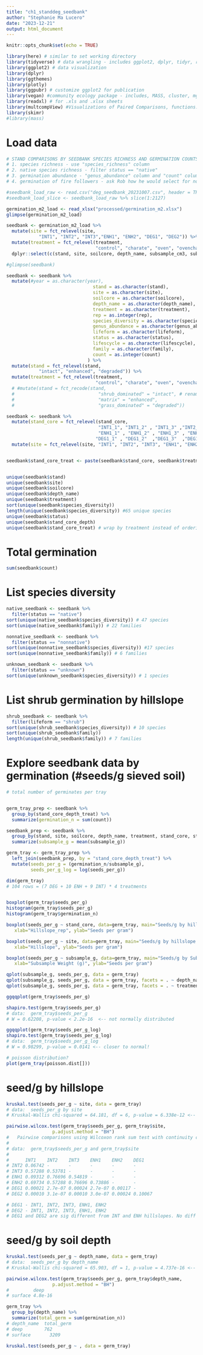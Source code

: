 ```yaml
---
title: "ch1_standdeg_seedbank"
author: "Stephanie Ma Lucero"
date: "2023-12-21"
output: html_document
---
```


```r
knitr::opts_chunk$set(echo = TRUE)
```

```r
library(here) # similar to set working directory
library(tidyverse) # data wrangling - includes ggplot2, dplyr, tidyr, readr, purr, tibble, stringr, forcats
library(ggplot2) # data visualization
library(dplyr)
library(ggthemes)
library(plotly)
library(ggpubr) # customize ggplot2 for publication
library(vegan) #community ecology package - includes, MASS, cluster, mgcv
library(readxl) # for .xls and .xlsx sheets
library(multcompView) #Visualizations of Paired Comparisons, functions: TukeyHSD, dist{stats}, simint, simtest, csimint, csimtest{multcomp}, friedmanmc, kruskalmc{pgirmess}
library(skimr)
#library(mass)
```

# Load data

```r

# STAND COMPARISONS BY SEEDBANK SPECIES RICHNESS AND GERMINATION COUNTS - OMIT Zeros
# 1. species richness - use "species_richness" column 
# 2. native species richness - filter status == "native"
# 3. germination abundance - "genus_abundance" column and "count" column
# 4. germination of fire followers - ask Rob how he would select for not present in CK but present in treated tray.

#seedbank_load_raw <- read.csv("deg_seedbank_20231007.csv", header = TRUE, na.strings=c("","NA"))
#seedbank_load_slice <- seedbank_load_raw %>% slice(1:2127) 

germination_m2_load <- read_xlsx("processed/germination_m2.xlsx")
glimpse(germination_m2_load)

seedbank <- germination_m2_load %>%
  mutate(site = fct_relevel(site, 
            "INT1", "INT2", "INT3","ENH1", "ENH2", "DEG1", "DEG2")) %>% 
  mutate(treatment = fct_relevel(treatment, 
                                 "control", "charate", "oven", "ovenchar")) %>% 
  dplyr::select(c(stand, site, soilcore, depth_name, subsample_cm3, subsample_g,treatment, rep, species_diversity, genus_abundance, lifeform, status, lifescycle, family, count, stand_core, stand_core_depth, stand_core_depth_treat, n_per_cm3, n_per_m3, n_per_g, n_per_kg))

#glimpse(seedbank)

seedbank <- seedbank %>%
  mutate(#year = as.character(year),
                                stand = as.character(stand), 
                                site = as.character(site),
                                soilcore = as.character(soilcore), 
                                depth_name = as.character(depth_name),
                                treatment = as.character(treatment), 
                                rep = as.integer(rep),                        
                                species_diversity = as.character(species_diversity), 
                                genus_abundance = as.character(genus_abundance), 
                                lifeform = as.character(lifeform), 
                                status = as.character(status), 
                                lifescycle = as.character(lifescycle), 
                                family = as.character(family),
                                count = as.integer(count)
                              ) %>%
  mutate(stand = fct_relevel(stand, 
            "intact", "enhanced", "degraded")) %>% 
  mutate(treatment = fct_relevel(treatment, 
                                 "control", "charate", "oven", "ovenchar"))
  # #mutate(stand = fct_recode(stand, 
  #                               "shrub_dominated" = "intact", # rename stand types
  #                               "matrix" = "enhanced",
  #                               "grass_dominated" = "degraded"))

seedbank <- seedbank %>% 
  mutate(stand_core = fct_relevel(stand_core, 
                                  "INT1_1", "INT1_2" , "INT1_3" ,"INT2_4"  ,"INT2_5" , "INT2_6",  "INT3_7" , "INT3_8" , "INT3_9",
                                  "ENH1_1" , "ENH1_2" , "ENH1_3" , "ENH1_4" , "ENH1_5" , "ENH2_6" , "ENH2_7" , "ENH2_8"  ,"ENH2_9"  ,"ENH2_10", 
                                 "DEG1_1" , "DEG1_2"  ,"DEG1_3"  ,"DEG1_4" , "DEG2_5" , "DEG2_6" , "DEG2_7" ))  %>% 
  mutate(site = fct_relevel(site, "INT1", "INT2", "INT3", "ENH1", "ENH2", "DEG1", "DEG2"))


seedbank$stand_core_treat <- paste(seedbank$stand_core, seedbank$treatment, sep="_") 


unique(seedbank$stand)
unique(seedbank$site)
unique(seedbank$soilcore)
unique(seedbank$depth_name)
unique(seedbank$treatment)
sort(unique(seedbank$species_diversity))
length(unique(seedbank$species_diversity)) #65 unique species
unique(seedbank$status)
unique(seedbank$stand_core_depth)
unique(seedbank$stand_core_treat) # wrap by treatment instead of ordering

```

# Total germination
```r
sum(seedbank$count)
```

# List species diversity
```r
native_seedbank <- seedbank %>% 
  filter(status == "native")
sort(unique(native_seedbank$species_diversity)) # 47 species
sort(unique(native_seedbank$family)) # 22 families

nonnative_seedbank <- seedbank %>% 
  filter(status == "nonnative")
sort(unique(nonnative_seedbank$species_diversity)) #17 species
sort(unique(nonnative_seedbank$family)) # 6 families

unknown_seedbank <- seedbank %>% 
  filter(status == "unknown")
sort(unique(unknown_seedbank$species_diversity)) # 1 species
```

# List shrub germination by hillslope
```r
shrub_seedbank <- seedbank %>% 
  filter(lifeform == "shrub")
sort(unique(shrub_seedbank$species_diversity)) # 10 species
sort(unique(shrub_seedbank$family)) 
length(unique(shrub_seedbank$family)) # 7 families
```


# Explore seedbank data by germination (#seeds/g sieved soil)
```r
# total number of germinates per tray


germ_tray_prep <- seedbank %>% 
  group_by(stand_core_depth_treat) %>% 
  summarize(germination_n = sum(count))

seedbank_prep <- seedbank %>% 
  group_by(stand, site, soilcore, depth_name, treatment, stand_core, stand_core_depth, stand_core_depth_treat) %>% 
  summarize(subsample_g = mean(subsample_g))

germ_tray <- germ_tray_prep %>% 
  left_join(seedbank_prep, by = "stand_core_depth_treat") %>% 
  mutate(seeds_per_g = (germination_n/subsample_g), 
         seeds_per_g_log = log(seeds_per_g))

dim(germ_tray)
# 104 rows = (7 DEG + 10 ENH + 9 INT) * 4 treatments
```

```r

```


```r
boxplot(germ_tray$seeds_per_g)
histogram(germ_tray$seeds_per_g)
histogram(germ_tray$germination_n)

boxplot(seeds_per_g ~ stand_core, data=germ_tray, main="Seeds/g by hillslope and rep",
   xlab="Hillslope_rep", ylab="Seeds per gram")

boxplot(seeds_per_g ~ site, data=germ_tray, main="Seeds/g by hillslope and rep",
   xlab="Hillslope", ylab="Seeds per gram")

boxplot(seeds_per_g ~ subsample_g, data=germ_tray, main="Seeds/g by Subsample weight (g)",
   xlab="Subsample Weight (g)", ylab="Seeds per gram")

qplot(subsample_g, seeds_per_g, data = germ_tray)
qplot(subsample_g, seeds_per_g, data = germ_tray, facets = . ~ depth_name)
qplot(subsample_g, seeds_per_g, data = germ_tray, facets = . ~ treatment)
```

```r
ggqqplot(germ_tray$seeds_per_g) 

shapiro.test(germ_tray$seeds_per_g)
# data:  germ_tray$seeds_per_g
# W = 0.62208, p-value < 2.2e-16  <-- not normally distributed

ggqqplot(germ_tray$seeds_per_g_log) 
shapiro.test(germ_tray$seeds_per_g_log)
# data:  germ_tray$seeds_per_g_log
# W = 0.98299, p-value = 0.0141 <-- closer to normal!

# poisson distribution?
plot(germ_tray(poisson.dist[]))
```

# seed/g by hillslope
```r
kruskal.test(seeds_per_g ~ site, data = germ_tray)
# data:  seeds_per_g by site
# Kruskal-Wallis chi-squared = 64.181, df = 6, p-value = 6.338e-12 <-- sig differences

pairwise.wilcox.test(germ_tray$seeds_per_g, germ_tray$site,
                 p.adjust.method = "BH")
# 	Pairwise comparisons using Wilcoxon rank sum test with continuity correction 
# 
# data:  germ_tray$seeds_per_g and germ_tray$site 
# 
#      INT1    INT2    INT3    ENH1    ENH2    DEG1   
# INT2 0.06742 -       -       -       -       -      
# INT3 0.57288 0.53781 -       -       -       -      
# ENH1 0.09312 0.76696 0.54819 -       -       -      
# ENH2 0.69734 0.57288 0.76696 0.73886 -       -      
# DEG1 0.00021 2.7e-07 0.00024 2.7e-07 0.00117 -      
# DEG2 0.00010 3.1e-07 0.00010 3.0e-07 0.00024 0.10067

# DEG1 - INT1, INT2, INT3, ENH1, ENH2 
# DEG2 - INT1, INT2, INT3, ENH1, ENH2
# DEG1 and DEG2 are sig different from INT and ENH hillslopes. No diff between INT and ENH hillslopes.
```

# seed/g by soil depth
```r
kruskal.test(seeds_per_g ~ depth_name, data = germ_tray)
# data:  seeds_per_g by depth_name
# Kruskal-Wallis chi-squared = 65.903, df = 1, p-value = 4.737e-16 <-- sig differences

pairwise.wilcox.test(germ_tray$seeds_per_g, germ_tray$depth_name,
                 p.adjust.method = "BH")
#         deep   
# surface 4.8e-16

germ_tray %>% 
  group_by(depth_name) %>% 
  summarize(total_germ = sum(germination_n))
# depth_name  total_germ
# deep	      762			
# surface	    3209	

```

```r
kruskal.test(seeds_per_g ~ , data = germ_tray)
```